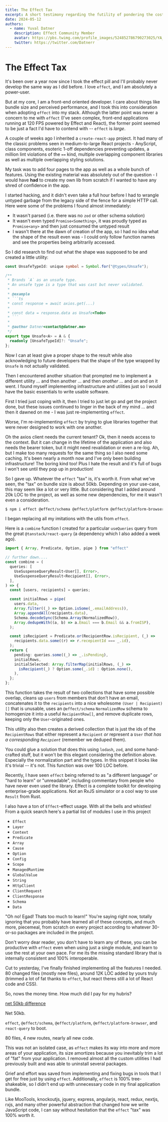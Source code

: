 ```yaml
---
title: The Effect Tax
excerpt: A short testimony regarding the futility of pondering the cost of introducing effect in a real-world application scenario
date: 2024-05-12
authors:
  - name: Yuval Datner
    description: Effect Community Member
    avatar: https://pbs.twimg.com/profile_images/524852786790273025/YA_-ihqJ_400x400.jpeg
    twitter: https://twitter.com/Datnerr
---
```


# The Effect Tax

It's been over a year now since I took the effect pill and I'll probably never develop the same way as I did before. I love `effect`, and I am absolutely a power-user.

But at my core, I am a front-end oriented developer. I care about things like bundle size and perceived performance, and I took this into consideration when adopting `effect` into my stack. Although the latter point was never a concern to me with `effect` (I've seen complex, front-end applications running at 120 FPS powered by Effect and React), the former point seemed to be just a fact I'd have to contend with -- `effect` is *large*.

A couple of weeks ago I inherited a `create-react-app` project. It had many of the classic problems seen in medium-to-large React projects - AnyScript, class components, esoteric 1-off dependencies preventing updates, a million lint violations of the `==` kind, multiple overlapping component libraries as well as multiple overlapping styling solutions.

My task was to add four pages to the app as well as a whole bunch of features. Using the existing material was absolutely out of the question - I would have **had** to create my own lib from scratch if I wanted to have any shred of confidence in the app.

I started hacking, and it didn't even take a full hour before I had to wrangle untyped garbage from the legacy side of the fence for a simple HTTP call. Here were some of the problems I found almost immediately: 
- It wasn't parsed (i.e. there was no `zod` or other schema solution)
- It wasn't even typed `Promise<Something>`, it was proudly typed as `Promise<any>` and then just consumed the untyped result
- I wasn't there at the dawn of creation of the app, so I had no idea what the shape of the result even was - I could only follow function names and see the properties being arbitrarily accessed.

So I did research to find out what the shape was supposed to be and created a little utility:

```ts
const UnsafeTypeId: unique symbol = Symbol.for("@types/Unsafe");

/**
 * Brands `A` as an unsafe type.
 * An unsafe type is a type that was cast but never validated.
 *
 * @example
 * ```ts
 * const response = await axios.get(...)
 *
 * const data = response.data as Unsafe<Todo>
 * ```
 *
 * @author Datner<contact@datner.me>
 */
export type Unsafe<A> = A & {
  readonly [UnsafeTypeId]?: "Unsafe";
};
```

Now I can at least give a proper shape to the result while also acknowledging to future developers that the shape of the type wrapped by `Unsafe` is not actually validated. 

Then I encountered another situation that prompted me to implement a different utility ... and then another ... and then *another* ... and on and on it went. I found myself implementing infrastructure and utilities just so I would have the basic essentials to write usable software.

First I tried just coping with it, then I tried to just let go and get the project done, but these issues continued to linger in the back of my mind ... and then it dawned on me - I was just re-implementing `effect`.

Worse, I'm re-implementing `effect` by trying to glue libraries together that were never designed to work with one another. 

Oh the axios client needs the current tenant? Ok, then it needs access to the context. But it can change in the lifetime of the application and also needs the bearer token, but it might need revalidation or even a re-log. Ah, but I make too many requests for the same thing so I also need some caching. It's been nearly a month now and I've only been building infrastructure! The boring kind too! Plus I hate the result and it's full of bugs I won't see until they pop up in production!

So I gave up. Whatever the `effect` "tax" is, it's worth it. From what we've seen, the "tax" on bundle size is about 50kb. Depending on your use-case, this may seem like a lot or very little. But considering that I added around 20k LOC to the project, as well as some new dependencies, for me it wasn't even a consideration.

```sh
$ npm i effect @effect/schema @effect/platform @effect/platform-browser
```


I began replacing all my imitations with the utils from `effect`. 

Here is a `combine` function I created for a particular `useQueries` query from the great `@tanstack/react-query` (a dependency which I also added a week ago).

```ts
import { Array, Predicate, Option, pipe } from "effect"

// further down....
const combine = (
  queries: [
    UseSuspenseQueryResult<User[], Error>,
    UseSuspenseQueryResult<Recipient[], Error>,
  ],
) => {
  const [users, recipients] = queries;

  const initialRows = pipe(
    users.data,
    Array.filter((_) => Option.isSome(_.emailAddress)),
    Array.appendAll(recipients.data),
    Schema.decodeSync(Schema.Array(NormalizedRow)),
    Array.dedupeWith((a, b) => a.Email === b.Email && a.fromISP),
  );

  const isRecipient = Predicate.or(RecipientRow.isRecipient, (_) =>
    recipients.data.some((r) => r.recepientId === _.id),
  );
  return {
    pending: queries.some((_) => _.isPending),
    initialRows,
    initialSelected: Array.filterMap(initialRows, (_) =>
      isRecipient(_) ? Option.some(_.id) : Option.none(),
    ),
  };
};
```

This function takes the result of two collections that have some possible overlap, cleans up `users` from members that don't have an email, concatenates it to the `recipients` into a nice wholesome `(User | Recipient)[]` that is unusable, uses an `@effect/schema` `NormalizedRow` schema to homogenize it into a useful `RecipientRow[]`, and remove duplicate rows, keeping only the `User`-originated ones.

This utility also then creates a derived collection that is just the ids of the `RecipientRows` that either represent a `Recipient` *or* represent a `User` *that has a corresponding `Recipient`* (remember we deduped them).

You could glue a solution that does this using `lodash`, `zod`, and some hand-crafted stuff, but it won't be this elegant considering the definition above. Especially the normalization part and the types. In this snippet it looks like it's trivial -- it's not. This function was over 100 LOC before.

Recently, I have seen `effect` being referred to as "a different language" or "hard to learn" or "unreadable", including commentary from people who have never even used the library. Effect is a complete toolkit for developing enterprise-grade applications. Not an RxJS simulator or a cool way to use `Result` from Rust.

I also have a ton of `Effect`-effect usage. With all the bells and whistles! From a quick search here's a partial list of modules I use in this project

- `Effect`
- `Layer`
- `Context`
- `Predicate`
- `Array`
- `Cause`
- `Option`
- `Config`
- `Scope`
- `ManagedRuntime`
- `GlobalValue`
- `String`
- `HttpClient`
- `ClientRequest`
- `ClientResponse`
- `Schema`
- `Data`

"Oh no! Egad! Thats too much to learn!" You're saying right now, totally ignoring that you probably have learned all of these concepts, and much more, piecemeal, from scratch on every project according to whatever 30-or-so packages are included in the project.

Don't worry dear reader, you don't have to learn any of these, you can be productive
with `effect` even when using just a single module, and learn to use the rest at your own pace. For me its the missing standard library that is internally consistent and 100% interoperable.

Cut to yesterday, I've finally finished implementing all the features I needed. 80 changed files (mostly new files), around 12K LOC added by yours truly (trimmed a lot of fat thanks to `effect`, but react theres still a lot of React code and CSS).

So, nows the money time. How much did I pay for my hubris?

[net 50kb difference](/public/images/datner-bundle-50kb.png)

Net 50kb.

`effect`, `@effect/schema`, `@effect/platform`, `@effect/platform-browser`, and `react-query` to boot.

80 files, 4 new routes, nearly all new code.

This was not an isolated case, as `effect` makes its way into more and more areas of your application, its size amortizes because you inevitably trim a lot of "fat" from your application. I removed almost all the custom utilities I had previously built and was able to uninstall several packages.

Grief and effort was saved from implementing and fixing bugs in tools that I get for free just by using `effect`.
Additionally, `effect` is 100% tree-shakeable, so I didn't end up with unnecessary code in my final application bundle.

Like MooTools, knockoutjs, jquery, express, angularjs, react, redux, nextjs, rxjs, and many other powerful abstraction that changed how we write JavaScript code, I can say without hesitation that the `effect` "tax" was 100% worth it.

